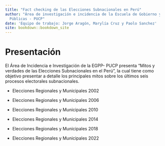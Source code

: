 ```yaml
--- 
title: "Fact checking de las Elecciones Subnacionales en Perú"
author: "Área de investigación e incidencia de la Escuela de Gobierno y Políticas
  Públicas - PUCP"
date: 'Equipo de trabajo: Jorge Aragón, Marylía Cruz y Paolo Sanchez'
site: bookdown::bookdown_site
---
```


# Presentación

El Área de Incidencia e Investigación de la EGPP- PUCP presenta "Mitos y verdades de las Elecciones Subnacionales en el Perú", la cual tiene como objetivo presentar a detalle los principales mitos sobre los últimos seis procesos electorales subnacionales. 

- Elecciones Regionales y Municipales 2002

- Elecciones Regionales y Municipales 2006

- Elecciones Regionales y Municipales 2010

- Elecciones Regionales y Municipales 2014

- Elecciones Regionales y Municipales 2018

- Elecciones Regionales y Municipales 2022